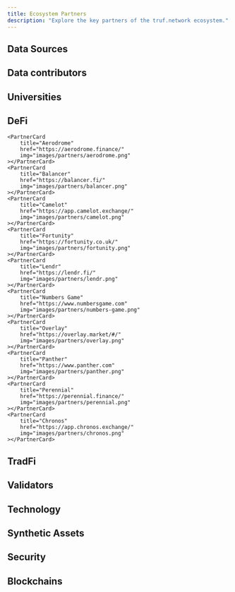 ```yaml
---
title: Ecosystem Partners
description: "Explore the key partners of the truf.network ecosystem."
---
```



## Data Sources

<div className="not-prose grid gap-x-4 grid-cols-2 sm:grid-cols-4">
	<PartnerCard
		href="https://www.aaa.com"
		img="images/partners/aaa.png"
	></PartnerCard>
	<PartnerCard
		href="https://www.apartmentlist.com"
		img="images/partners/apartment-list.png"
	></PartnerCard>
	<PartnerCard
		title="AutoTrader"
		href="https://www.autotrader.co.uk"
		img="images/partners/autotrader.png"
	></PartnerCard>
    <PartnerCard
    	title="CarGurus"
    	href="https://www.cargurus.com"
    	img="images/partners/cargurus.png"
    ></PartnerCard>
    <PartnerCard
    	title="Challenger, Gray & Christmas, Inc."
    	href="https://www.challengergray.com/"
    	img="images/partners/challenger-gray.png"
    ></PartnerCard>
    <PartnerCard
    	title="CoreLogic"
    	href="https://www.corelogic.com"
    	img="images/partners/corelogic.png"
    ></PartnerCard>
    <PartnerCard
    	title="Cox Automotive"
    	href="https://www.coxautoinc.com/"
    	img="images/partners/cox.png"
    ></PartnerCard>
    <PartnerCard
    	title="Data Processing Solutions"
    	href="https://www.dpscorporate.com/"
    	img="images/partners/dps.png"
    ></PartnerCard>
    <PartnerCard
    	title="EIA"
    	href="https://www.eia.gov"
    	img="images/partners/eia.png"
    ></PartnerCard>
    <PartnerCard
    	title="GasBuddy"
    	href="https://www.gasbuddy.com"
    	img="images/partners/gasbuddy.png"
    ></PartnerCard>
    <PartnerCard
    	title="GfK"
    	href="https://geodata.gfk.com/"
    	img="images/partners/gfk.png"
    ></PartnerCard>
    <PartnerCard
    	title="Hilton"
    	href="https://www.hilton.com"
    	img="images/partners/hilton.png"
    ></PartnerCard>
    <PartnerCard
    	title="Homelet"
    	href="https://www.homelet.co.uk"
    	img="images/partners/homelet.png"
    ></PartnerCard>
    <PartnerCard
    	title="Daily Job Cuts"
    	href="https://www.dailyjobcuts.com"
    	img="images/partners/daily-jobs-cut.png"
    ></PartnerCard>
    <PartnerCard
    	title="Freddie Mac"
    	href="https://www.freddiemac.com"
    	img="images/partners/freddie-mac.png"
    ></PartnerCard>
    <PartnerCard
    	title="Transportation Security"
    	href="https://www.tsa.gov"
    	img="images/partners/tsa.png"
    ></PartnerCard>
    <PartnerCard
    	title="Hyatt"
    	href="https://www.hyatt.com"
    	img="images/partners/hyatt.png"
    ></PartnerCard>
    <PartnerCard
    	title="IMS"
    	href="https://www.imshealth.com"
    	img="images/partners/ims.png"
    ></PartnerCard>
    <PartnerCard
    	title="Insurify"
    	href="https://www.insurify.com"
    	img="images/partners/insurify.png"
    ></PartnerCard>
    <PartnerCard
    	title="Investing.com"
    	href="https://www.investing.com"
    	img="images/partners/investing.png"
    ></PartnerCard>
    <PartnerCard
    	title="Kantar"
    	href="https://www.kantar.com"
    	img="images/partners/kantar.png"
    ></PartnerCard>
    <PartnerCard
    	title="Manheim"
    	href="https://www.manheim.com"
    	img="images/partners/manheim.png"
    ></PartnerCard>
    <PartnerCard
    	title="McDonalds"
    	href="https://www.mcdonalds.com"
    	img="images/partners/mcdonalds.png"
    ></PartnerCard>
    <PartnerCard
    	title="NFTGo"
    	href="https://nftgo.io/"
    	img="images/partners/nftgo.png"
    ></PartnerCard>
    <PartnerCard
    	title="Nielsen"
    	href="https://nielseniq.com/global/en/"
    	img="images/partners/nielsen.png"
    ></PartnerCard>
    <PartnerCard
    	title="Numbeo"
    	href="https://www.numbeo.com"
    	img="images/partners/numbeo.png"
    ></PartnerCard>
    <PartnerCard
    	title="Ofgem"
    	href="https://www.ofgem.gov.uk"
    	img="images/partners/ofgem.png"
    ></PartnerCard>
    <PartnerCard
    	title="OPIS"
    	href="https://www.opisnet.com"
    	img="images/partners/opis.png"
    ></PartnerCard>
    <PartnerCard
    	title="Penn State"
    	href="https://www.psu.edu"
    	img="images/partners/penn-state.png"
    ></PartnerCard>
    <PartnerCard
    	title="Property Data"
    	href="https://www.propertydata.co.uk"
    	img="images/partners/property-data.png"
    ></PartnerCard>
    <PartnerCard
    	title="RAC Foundation"
    	href="https://www.racfoundation.org"
    	img="images/partners/rac-foundation.png"
    ></PartnerCard>
    <PartnerCard
    	title="Redfin"
    	href="https://www.redfin.com"
    	img="images/partners/redfin.png"
    ></PartnerCard>
    <PartnerCard
    	title="Rightmove"
    	href="https://www.rightmove.co.uk"
    	img="images/partners/rightmove.png"
    ></PartnerCard>
    <PartnerCard
    	title="Statista"
    	href="https://www.statista.com"
    	img="images/partners/statista.png"
    ></PartnerCard>
    <PartnerCard
    	title="The Economist"
    	href="https://www.economist.com"
    	img="images/partners/the-economist.png"
    ></PartnerCard>
    <PartnerCard
    	title="Trivago"
    	href="https://www.trivago.com"
    	img="images/partners/trivago.png"
    ></PartnerCard>
    <PartnerCard
    	title="Trulia"
    	href="https://www.trulia.com"
    	img="images/partners/trulia.png"
    ></PartnerCard>
    <PartnerCard
    	title="Yahoo"
    	href="https://www.yahoo.com"
    	img="images/partners/yahoo.png"
    ></PartnerCard>
    <PartnerCard
    	title="Zillow"
    	href="https://www.zillow.com"
    	img="images/partners/zillow.png"
    ></PartnerCard>
    <PartnerCard
    	title="Zoopla"
    	href="https://www.zoopla.co.uk"
    	img="images/partners/zoopla.png"
    ></PartnerCard>

</div>

## Data contributors

<div className="not-prose grid gap-x-4 sm:grid-cols-4">
	<PartnerCard
		title="Allora"
		href="https://www.allora.network/"
		img="images/partners/allora.png"
	></PartnerCard>
	<PartnerCard
		title="Chirp"
		href="https://chirptoken.io/"
		img="images/partners/chirp.png"
	></PartnerCard>
	<PartnerCard
		title="GT Protocol"
		href="https://www.gt-protocol.io/"
		img="images/partners/gt-protocol.png"
	></PartnerCard>
	<PartnerCard
		title="Koii"
		href="https://www.koii.network/"
		img="images/partners/koii.png"
	></PartnerCard>
	<PartnerCard
		title="Big Data Protocol"
		href="https://bigdataprotocol.com/"
		img="images/partners/big-data-protocol.png"
	></PartnerCard>
	<PartnerCard
		title="BitsCrunch"
		href="https://www.bitscrunch.com"
		img="images/partners/bitscrunch.png"
	></PartnerCard>
	<PartnerCard
		title="Parcl"
		href="https://www.parcl.co/"
		img="images/partners/parcl.png"
	></PartnerCard>
</div>

## Universities

<div className="not-prose grid gap-x-4 sm:grid-cols-4">
	<PartnerCard
		title="Penn State University"
		href="https://www.psu.edu"
		img="images/partners/penn-state.png"
	></PartnerCard>
	<PartnerCard
		title="Stockholm University"
		href="https://www.su.se"
		img="images/partners/stockholm-university.png"
	></PartnerCard>
</div>

## DeFi

<div className="not-prose grid gap-x-4 sm:grid-cols-4">
	<PartnerCard
		title="Index Fun"
		href="https://www.index.fun"
		img="images/partners/index-fun.png"
	></PartnerCard>

    <PartnerCard
    	title="Aerodrome"
    	href="https://aerodrome.finance/"
    	img="images/partners/aerodrome.png"
    ></PartnerCard>
    <PartnerCard
    	title="Balancer"
    	href="https://balancer.fi/"
    	img="images/partners/balancer.png"
    ></PartnerCard>
    <PartnerCard
    	title="Camelot"
    	href="https://app.camelot.exchange/"
    	img="images/partners/camelot.png"
    ></PartnerCard>
    <PartnerCard
    	title="Fortunity"
    	href="https://fortunity.co.uk/"
    	img="images/partners/fortunity.png"
    ></PartnerCard>
    <PartnerCard
    	title="Lendr"
    	href="https://lendr.fi/"
    	img="images/partners/lendr.png"
    ></PartnerCard>
    <PartnerCard
    	title="Numbers Game"
    	href="https://www.numbersgame.com"
    	img="images/partners/numbers-game.png"
    ></PartnerCard>
    <PartnerCard
    	title="Overlay"
    	href="https://overlay.market/#/"
    	img="images/partners/overlay.png"
    ></PartnerCard>
    <PartnerCard
    	title="Panther"
    	href="https://www.panther.com"
    	img="images/partners/panther.png"
    ></PartnerCard>
    <PartnerCard
    	title="Perennial"
    	href="https://perennial.finance/"
    	img="images/partners/perennial.png"
    ></PartnerCard>
    <PartnerCard
    	title="Chronos"
    	href="https://app.chronos.exchange/"
    	img="images/partners/chronos.png"
    ></PartnerCard>

</div>

## TradFi

<div className="not-prose grid gap-x-4 sm:grid-cols-4">
	<PartnerCard
		title="Fineco"
		href="https://finecoassetmanagement.com/"
		img="images/partners/fineco.png"
	></PartnerCard>
	<PartnerCard
		title="Naya"
		href="https://www.nayacapital.com/"
		img="images/partners/naya.png"
	></PartnerCard>
</div>

## Validators

<div className="not-prose grid gap-x-4 sm:grid-cols-4">
	<PartnerCard
		title="AllNodes"
		href="https://www.allnodes.com"
		img="images/partners/allnodes.png"
	></PartnerCard>
	<PartnerCard
		title="Everstake"
		href="https://everstake.one"
		img="images/partners/everstake.png"
	></PartnerCard>
	<PartnerCard
		title="Holdex"
		href="https://www.holdex.io"
		img="images/partners/holdex.png"
	></PartnerCard>
	<PartnerCard
		title="Kwil"
		href="https://kwil.com"
		img="images/partners/kwil.png"
	></PartnerCard>
	<PartnerCard
		title="Link River"
		href="https://linkriver.io"
		img="images/partners/linkriver.png"
	></PartnerCard>
	<PartnerCard
		title="Matrixed Link"
		href="https://matrixed.link"
		img="images/partners/matrixed-link.png"
	></PartnerCard>
	<PartnerCard
		title="Northwest Nodes"
		href="https://northwestnodes.com"
		img="images/partners/northwest-nodes.png"
	></PartnerCard>
	<PartnerCard
		title="Pier Two"
		href="https://piertwo.com"
		img="images/partners/pier-two.png"
	></PartnerCard>
	<PartnerCard
		title="Stakin"
		href="https://stakin.com"
		img="images/partners/stakin.png"
	></PartnerCard>
	<PartnerCard
		title="Trusted Node"
		href="https://trustednode.io"
		img="images/partners/trusted-node.png"
	></PartnerCard>
	<PartnerCard
		title="LinkPool"
		href="https://linkpool.io"
		img="images/partners/linkpool.png"
	></PartnerCard>
	<PartnerCard
		title="Validation Cloud"
		href="https://validationcloud.io"
		img="images/partners/validation-cloud.png"
	></PartnerCard>
</div>

## Technology

<div className="not-prose grid gap-x-4 sm:grid-cols-4">
	<PartnerCard
		title="Chainlink"
		href="https://chain.link"
		img="images/partners/chainlink.png"
	></PartnerCard>
	<PartnerCard
		title="ClickHouse"
		href="https://clickhouse.com"
		img="images/partners/clickhouse.png"
	></PartnerCard>
	<PartnerCard
		title="CometBFT"
		href="https://cometbft.com"
		img="images/partners/cometbft.png"
	></PartnerCard>
	<PartnerCard
		title="Kong"
		href="https://konghq.com"
		img="images/partners/kong.png"
	></PartnerCard>
	<PartnerCard
		title="Kwil"
		href="https://kwil.com"
		img="images/partners/kwil.png"
	></PartnerCard>
	<PartnerCard
		title="Theoriq"
		href="https://theoriq.ai"
		img="images/partners/theoriq.png"
	></PartnerCard>
</div>

## Synthetic Assets

<div className="not-prose grid gap-x-4 sm:grid-cols-4">
	<PartnerCard
		title="Ampleforth"
		href="https://www.ampleforth.org/"
		img="images/partners/ampleforth.png"
	></PartnerCard>
	<PartnerCard
		title="FRAX"
		href="https://frax.finance"
		img="images/partners/frax.png"
	></PartnerCard>
	<PartnerCard
		title="Nuon"
		href="https://www.nuon.fi"
		img="images/partners/nuon.png"
	></PartnerCard>
</div>

## Security

<div className="not-prose grid gap-x-4 sm:grid-cols-4">
	<PartnerCard
		title="CoinFabrik"
		href="https://www.coinfabrik.com"
		img="images/partners/coinfabrik.png"
	></PartnerCard>
	<PartnerCard
		title="Hacken"
		href="https://hacken.io"
		img="images/partners/hacken.png"
	></PartnerCard>
	<PartnerCard
		title="Nethermind"
		href="https://nethermind.io"
		img="images/partners/nethermind.png"
	></PartnerCard>
	<PartnerCard
		title="Sherlock"
		href="https://www.sherlock.xyz"
		img="images/partners/sherlock.png"
	></PartnerCard>
	<PartnerCard
		title="Stronghold"
		href="https://www.stronghold.co"
		img="images/partners/stronghold.png"
	></PartnerCard>
</div>

## Blockchains

<div className="not-prose grid gap-x-4 sm:grid-cols-4">
	<PartnerCard
		title="Arbitrum"
		href="https://www.arbitrum.io"
		img="images/partners/arbitrum.png"
	></PartnerCard>
	<PartnerCard
		title="Binance"
		href="https://www.binance.com"
		img="images/partners/binance.png"
	></PartnerCard>
	<PartnerCard
		title="Solana"
		href="https://www.solana.com"
		img="images/partners/solana.png"
	></PartnerCard>
	<PartnerCard
		title="Avalanche"
		href="https://www.avax.network"
		img="images/partners/avalanche.png"
	></PartnerCard>
	<PartnerCard
		title="Ethereum"
		href="https://www.ethereum.org"
		img="images/partners/ethereum.png"
	></PartnerCard>
	<PartnerCard
		title="Polygon"
		href="https://www.polygon.technology"
		img="images/partners/polygon.png"
	></PartnerCard>
	<PartnerCard
		title="Zcash"
		href="https://www.z.cash"
		img="images/partners/zcash.png"
	></PartnerCard>
	<PartnerCard
		title="Injective Protocol"
		href="https://www.injective.com"
		img="images/partners/injective-protocol.png"
	></PartnerCard>
	<PartnerCard
		title="XDC"
		href="https://www.xdc.org"
		img="images/partners/xdc.png"
	></PartnerCard>
	<PartnerCard
		title="Nibiru"
		href="https://www.nibiru.fi"
		img="images/partners/nibiru.png"
	></PartnerCard>
	<PartnerCard
		title="Partisia Blockchain"
		href="https://www.partisiablockchain.com"
		img="images/partners/partisia-blockchain.png"
	></PartnerCard>
	<PartnerCard
		title="Plume"
		href="https://www.plume.com"
		img="images/partners/plume.png"
	></PartnerCard>
	<PartnerCard
		title="Kinto"
		href="https://www.kinto.com"
		img="images/partners/kinto.png"
	></PartnerCard>
</div>
